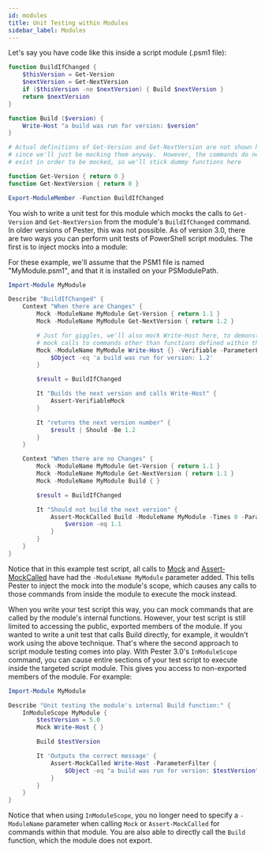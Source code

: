 ```yaml
---
id: modules
title: Unit Testing within Modules
sidebar_label: Modules
---
```


Let's say you have code like this inside a script module (.psm1 file):

```powershell
function BuildIfChanged {
    $thisVersion = Get-Version
    $nextVersion = Get-NextVersion
    if ($thisVersion -ne $nextVersion) { Build $nextVersion }
    return $nextVersion
}

function Build ($version) {
    Write-Host "a build was run for version: $version"
}

# Actual definitions of Get-Version and Get-NextVersion are not shown here,
# since we'll just be mocking them anyway.  However, the commands do need to
# exist in order to be mocked, so we'll stick dummy functions here

function Get-Version { return 0 }
function Get-NextVersion { return 0 }

Export-ModuleMember -Function BuildIfChanged
```

You wish to write a unit test for this module which mocks the calls to `Get-Version` and `Get-NextVersion` from the module's `BuildIfChanged` command.  In older versions of Pester, this was not possible.  As of version 3.0, there are two ways you can perform unit tests of PowerShell script modules.  The first is to inject mocks into a module:

For these example, we'll assume that the PSM1 file is named "MyModule.psm1", and that it is installed on your PSModulePath.

```powershell
Import-Module MyModule

Describe "BuildIfChanged" {
    Context "When there are Changes" {
        Mock -ModuleName MyModule Get-Version { return 1.1 }
        Mock -ModuleName MyModule Get-NextVersion { return 1.2 }

        # Just for giggles, we'll also mock Write-Host here, to demonstrate that you can
        # mock calls to commands other than functions defined within the same module.
        Mock -ModuleName MyModule Write-Host {} -Verifiable -ParameterFilter {
            $Object -eq 'a build was run for version: 1.2'
        }

        $result = BuildIfChanged

        It "Builds the next version and calls Write-Host" {
            Assert-VerifiableMock
        }

        It "returns the next version number" {
            $result | Should -Be 1.2
        }
    }

    Context "When there are no Changes" {
        Mock -ModuleName MyModule Get-Version { return 1.1 }
        Mock -ModuleName MyModule Get-NextVersion { return 1.1 }
        Mock -ModuleName MyModule Build { }

        $result = BuildIfChanged

        It "Should not build the next version" {
            Assert-MockCalled Build -ModuleName MyModule -Times 0 -ParameterFilter {
                $version -eq 1.1
            }
        }
    }
}
```

Notice that in this example test script, all calls to [Mock](../commands/Mock) and [Assert‐MockCalled](../commands/Assert-MockCalled) have had the `-ModuleName MyModule` parameter added.  This tells Pester to inject the mock into the module's scope, which causes any calls to those commands from inside the module to execute the mock instead.

When you write your test script this way, you can mock commands that are called by the module's internal functions.  However, your test script is still limited to accessing the public, exported members of the module.  If you wanted to write a unit test that calls Build directly, for example, it wouldn't work using the above technique.  That's where the second approach to script module testing comes into play.  With Pester 3.0's `InModuleScope` command, you can cause entire sections of your test script to execute inside the targeted script module.  This gives you access to non-exported members of the module.  For example:

```powershell
Import-Module MyModule

Describe "Unit testing the module's internal Build function:" {
    InModuleScope MyModule {
        $testVersion = 5.0
        Mock Write-Host { }

        Build $testVersion

        It 'Outputs the correct message' {
            Assert-MockCalled Write-Host -ParameterFilter {
                $Object -eq "a build was run for version: $testVersion"
            }
        }
    }
}
```

Notice that when using `InModuleScope`, you no longer need to specify a `-ModuleName` parameter when calling `Mock` or `Assert-MockCalled` for commands within that module.  You are also able to directly call the `Build` function, which the module does not export.
